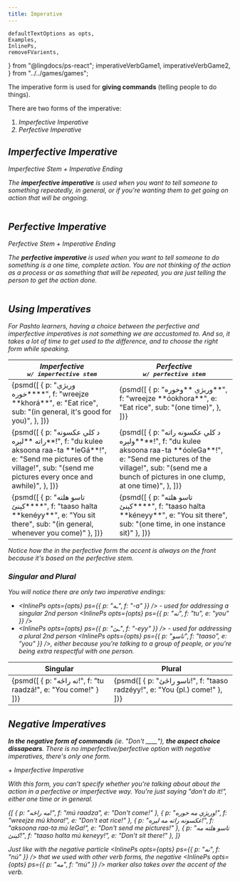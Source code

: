 ```yaml
---
title: Imperative
---
```


    defaultTextOptions as opts,
    Examples,
    InlinePs,
    removeFVarients,
} from "@lingdocs/ps-react";
    imperativeVerbGame1,
    imperativeVerbGame2,
} from "../../games/games";

The imperative form is used for **giving commands** (telling people to do things).

There are two forms of the imperative:

1. <i className="fas fa-video" /> Imperfective Imperative
2. <i className="fas fa-camera" /> Perfective Imperative


## Imperfective Imperative

<Formula name="Imperfective Imperative">
    Imperfective Stem + <Link to="/verbs/verb-endings/#imperative-verb-endings">Imperative Ending</Link>
</Formula>

The <i className="fas fa-video" /> **imperfective imperative** is used when you want to tell someone to something repeatedly, in general, or if you're wanting them to get going on action that will be ongoing.

<div className="text-center">
    <img src={imperfectiveImperative} alt="" className="img-fluid" />
</div>

<BasicVerbShowCase opts={opts} tense="imperfectiveImperative" />

## Perfective Imperative

<Formula name="Perfective Imperative">
    Perfective Stem + <Link to="/verbs/verb-endings/#imperative-verb-endings">Imperative Ending</Link>
</Formula>

The <i className="fas fa-camera" /> **perfective imperative** is used when you want to tell someone to do something is a one time, complete action. You are not thinking of the action as a process or as something that will be repeated, you are just telling the person to *get the action done*.

<div className="text-center">
    <img src={perfectiveImperative} alt="" className="img-fluid" />
</div>

<BasicVerbShowCase opts={opts} tense="perfectiveImperative" />

## Using Imperatives

For Pashto learners, having a choice between the perfective and imperfective imperatives is *not* something we are accustomed to. And so, it takes a lot of time to get used to the difference, and to choose the right form while speaking.

<div className="my-3" style={{ overflowX: "auto" }}>
  <table className="table">
    <thead>
      <tr>
        <th scope="col">
            <div><i className="fas fa-video" /> Imperfective</div>
            <div><samp>w/ imperfective stem</samp></div>
        </th>
        <th scope="col">
            <div><i className="fas fa-camera" /> Perfective</div>
            <div><samp>w/ perfective stem</samp></div>
        </th>
      </tr>
    </thead>
    <tbody>
        <tr>
            <td>
                <Examples opts={opts}>
                    {psmd([
                        {
                            p: "وریژې **خوره**",
                            f: "wreejze **khorá**",
                            e: "Eat rice",
                            sub: "(in general, it's good for you)",
                        },
                    ])}
                </Examples>
            </td>
            <td>
                <Examples opts={opts}>
                    {psmd([
                        {
                            p: "وریژې **وخوره**",
                            f: "wreejze **óokhora**",
                            e: "Eat rice",
                            sub: "(one time)",
                        },
                    ])}
                </Examples>
            </td>
        </tr>
        <tr>
            <td>
                <Examples opts={opts}>
                    {psmd([
                        {
                            p: "د کلي عکسونه راته **لېږه**!",
                            f: "du kulee aksoona raa-ta **leGá**!",
                            e: "Send me pictures of the village!",
                            sub: "(send me pictures every once and awhile)",    
                        },
                    ])}
                </Examples>
            </td>
            <td>
                <Examples opts={opts}>
                    {psmd([
                        {
                            p: "د کلي عکسونه راته **ولېږه**!",
                            f: "du kulee aksoona raa-ta **óoleGa**!",
                            e: "Send me pictures of the village!",
                            sub: "(send me a bunch of pictures in one clump, at one time)",
                        },
                    ])}
                </Examples>
            </td>
        </tr>
        <tr>
            <td>
                <Examples opts={opts}>
                    {psmd([
                        {
                            p: "تاسو هلته **کېنئ**",
                            f: "taaso halta **kenéyy**",
                            e: "You sit there",
                            sub: "(in general, whenever you come)"
                        },
                    ])}
                </Examples>
            </td>
            <td>
                <Examples opts={opts}>
                    {psmd([
                        {
                            p: "تاسو هلته **کېنئ**",
                            f: "taaso halta **kéneyy**",
                            e: "You sit there",
                            sub: "(one time, in one instance sit)"
                        },
                    ])}
                </Examples>
            </td>
        </tr>
    </tbody>
  </table>
</div>

Notice how the in the perfective form *the accent is always on the front* because it's based on the <Link to="/verbs/roots-and-stems/">perfective stem</Link>. 

### Singular and Plural

You will notice there are only two <Link to="/verbs/verb-endings/#imperative-verb-endings">imperative endings</Link>:

 - <InlinePs opts={opts} ps={{ p: "ـه", f: "-a" }} /> - used for addressing a singular 2nd person <InlinePs opts={opts} ps={{ p: "ته", f: "tu", e: "you" }} />
 - <InlinePs opts={opts} ps={{ p: "ـئ", f: "-eyy" }} /> - used for addressing a plural 2nd person <InlinePs opts={opts} ps={{ p: "تاسو", f: "taaso", e: "you" }} />, either because you're talking to a group of people, or you're being extra respectful with one person.

<div className="my-3" style={{ overflowX: "auto" }}>
  <table className="table">
    <thead>
      <tr>
        <th scope="col">Singular</th>
        <th scope="col">Plural</th>
      </tr>
    </thead>
    <tbody>
      <tr>
        <td>
            <Examples opts={opts}>
                {psmd([
                    { p: "ته راځه!", f: "tu raadzá!", e: "You come!" }
                ])}
            </Examples>
        </td>
        <td>
            <Examples opts={opts}>
                {psmd([
                    { p: "تاسو راځئ!", f: "taaso radzéyy!", e: "You (pl.) come!" },
                ])}
            </Examples>
        </td>
      </tr>
    </tbody>
  </table>
</div>

<GameDisplay record={imperativeVerbGame1} />

<GameDisplay record={imperativeVerbGame2} />

## Negative Imperatives

**In the negative form of commands** (ie. *"Don't ____"*), **the aspect choice dissapears**. There is no imperfective/perfective option with negative imperatives, there's only one form.

<Formula name="Negative Imperative">
    <InlinePs opts={opts} ps={{ p: "مه", f: "mú" }} /> + <Link to="/verbs/imperative-verbs/#imperfective-imperative">Imperfective Imperative</Link>
</Formula>

With this form, you can't specify whether you're talking about about the action in a <i className="fas fa-camera" /> perfective or <i className="fas fa-video" /> imperfective way. You're just saying "don't do it!", either one time or in general.

<Examples opts={opts}>
    {[
        { p: "مه راځه!", f: "mú raadza", e: "Don't come!" },
        { p: "وریژې مه خوره!", f: "wreejze mú khora!", e: "Don't eat rice!" },
        { p: "عکسونه راته مه لېږه!", f: "aksoona raa-ta mú leGa!", e: "Don't send me pictures!" },
        { p: "تاسو هلته مه کېنئ!", f: "taaso halta mú keneyy!", e: "Don't sit there!" },
    ]}
</Examples>

Just like with the negative particle <InlinePs opts={opts} ps={{ p: "نه", f: "nú" }} /> that we used with other verb forms, the negative <InlinePs opts={opts} ps={{ p: "مه", f: "mú" }} /> marker also takes over the accent of the verb.